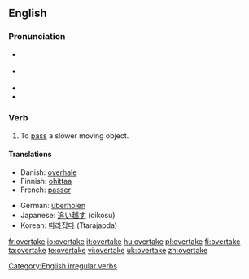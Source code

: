 ==English==

===Pronunciation===
* {{a|UK}} {{IPA|/ˈəʊvə(ɹ).teɪk/}}
* {{a|US}} {{IPA|/'ovəɻteɪk/}}
* {{Rhymes|eɪk}}
* {{audio|en-us-overtake.ogg|Audio (US)}}

===Verb===
{{en-verb|overtakes|overtaking|overtook|overtaken}}

# To [[pass]] a slower moving object.

====Translations====
{{trans-top|To pass a slower moving object}}
* Danish: [[overhale]]
* Finnish: [[ohittaa]]
* French: [[passer]]
{{trans-mid}}
* German: [[überholen]]
* Japanese: [[追い越す]] (oikosu)
* Korean: [[따라잡다]] (Ttarajapda)
{{trans-bottom}}

[[Category:English irregular verbs]]

[[fr:overtake]]
[[io:overtake]]
[[it:overtake]]
[[hu:overtake]]
[[pl:overtake]]
[[fi:overtake]]
[[ta:overtake]]
[[te:overtake]]
[[vi:overtake]]
[[uk:overtake]]
[[zh:overtake]]